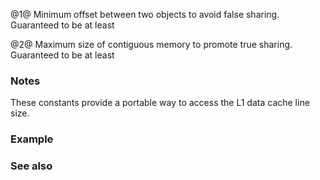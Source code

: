{{cpp/title|hardware_destructive_interference_size|hardware_constructive_interference_size}}
{{cpp/thread/navbar}}
{{dcl begin}}
{{dcl header|new}}
{{dcl|since=c++17|num=1|1=
inline constexpr std::size_t
    hardware_destructive_interference_size = /*implementation-defined*/;
}}
{{dcl|since=c++17|num=2|1=
inline constexpr std::size_t
    hardware_constructive_interference_size = /*implementation-defined*/;
}}
{{dcl end}}

@1@ Minimum offset between two objects to avoid false sharing. Guaranteed to be at least {{c|alignof(std::max_align_t)}}
{{source|1=
struct keep_apart
{
    alignas(std::hardware_destructive_interference_size) std::atomic&lt;int&gt; cat;
    alignas(std::hardware_destructive_interference_size) std::atomic&lt;int&gt; dog;
};
}}

@2@ Maximum size of contiguous memory to promote true sharing. Guaranteed to be at least {{c|alignof(std::max_align_t)}}
{{source|1=
struct together
{
    std::atomic&lt;int&gt; dog;
    int puppy;
};

struct kennel
{
    // Other data members...

    alignas(sizeof(together)) together pack;

    // Other data members...
};

static_assert(sizeof(together) &lt;= std::hardware_constructive_interference_size);
}}

===Notes===
These constants provide a portable way to access the L1 data cache line size.
{{feature test macro|__cpp_lib_hardware_interference_size|std=C++17|value=201703L|
{{c/core|constexpr std::hardware_constructive_interference_size}} and&lt;br&gt;
{{c/core|constexpr std::hardware_destructive_interference_size}}}}

===Example===
{{example
|The program uses two threads that atomically write to the data members of the given global objects. The first object fits in one cache line, which results in "hardware interference". The second object keeps its data members on separate cache lines, so possible "cache synchronization" after thread writes is avoided.
|code=
#include &lt;atomic&gt;
#include &lt;chrono&gt;
#include &lt;cstddef&gt;
#include &lt;iomanip&gt;
#include &lt;iostream&gt;
#include &lt;mutex&gt;
#include &lt;new&gt;
#include &lt;thread&gt;

#ifdef __cpp_lib_hardware_interference_size
    using std::hardware_constructive_interference_size;
    using std::hardware_destructive_interference_size;
#else
    // 64 bytes on x86-64 │ L1_CACHE_BYTES │ L1_CACHE_SHIFT │ __cacheline_aligned │ ...
    constexpr std::size_t hardware_constructive_interference_size = 64;
    constexpr std::size_t hardware_destructive_interference_size = 64;
#endif

std::mutex cout_mutex;

constexpr int max_write_iterations{10'000'000}; // the benchmark time tuning

struct alignas(hardware_constructive_interference_size)
OneCacheLiner // occupies one cache line
{
    std::atomic_uint64_t x{};
    std::atomic_uint64_t y{};
}
oneCacheLiner;

struct TwoCacheLiner // occupies two cache lines
{
    alignas(hardware_destructive_interference_size) std::atomic_uint64_t x{};
    alignas(hardware_destructive_interference_size) std::atomic_uint64_t y{};
}
twoCacheLiner;

inline auto now() noexcept { return std::chrono::high_resolution_clock::now(); }

template&lt;bool xy&gt;
void oneCacheLinerThread()
{
    const auto start{now()};

    for (uint64_t count{}; count != max_write_iterations; ++count)
        if constexpr (xy)
            oneCacheLiner.x.fetch_add(1, std::memory_order_relaxed);
        else
            oneCacheLiner.y.fetch_add(1, std::memory_order_relaxed);

    const std::chrono::duration&lt;double, std::milli&gt; elapsed{now() - start};
    std::lock_guard lk{cout_mutex};
    std::cout &lt;&lt; "oneCacheLinerThread() spent " &lt;&lt; elapsed.count() &lt;&lt; " ms\n";
    if constexpr (xy)
        oneCacheLiner.x = elapsed.count();
    else
        oneCacheLiner.y = elapsed.count();
}

template&lt;bool xy&gt;
void twoCacheLinerThread()
{
    const auto start{now()};

    for (uint64_t count{}; count != max_write_iterations; ++count)
        if constexpr (xy)
            twoCacheLiner.x.fetch_add(1, std::memory_order_relaxed);
        else
            twoCacheLiner.y.fetch_add(1, std::memory_order_relaxed);

    const std::chrono::duration&lt;double, std::milli&gt; elapsed{now() - start};
    std::lock_guard lk{cout_mutex};
    std::cout &lt;&lt; "twoCacheLinerThread() spent " &lt;&lt; elapsed.count() &lt;&lt; " ms\n";
    if constexpr (xy)
        twoCacheLiner.x = elapsed.count();
    else
        twoCacheLiner.y = elapsed.count();
}

int main()
{
    std::cout &lt;&lt; "__cpp_lib_hardware_interference_size "
#   ifdef __cpp_lib_hardware_interference_size
        "= " &lt;&lt; __cpp_lib_hardware_interference_size &lt;&lt; '\n';
#   else
        "is not defined, use " &lt;&lt; hardware_destructive_interference_size
                               &lt;&lt; " as fallback\n";
#   endif

    std::cout &lt;&lt; "hardware_destructive_interference_size == "
              &lt;&lt; hardware_destructive_interference_size &lt;&lt; '\n'
              &lt;&lt; "hardware_constructive_interference_size == "
              &lt;&lt; hardware_constructive_interference_size &lt;&lt; "\n\n"
              &lt;&lt; std::fixed &lt;&lt; std::setprecision(2)
              &lt;&lt; "sizeof( OneCacheLiner ) == " &lt;&lt; sizeof(OneCacheLiner) &lt;&lt; '\n'
              &lt;&lt; "sizeof( TwoCacheLiner ) == " &lt;&lt; sizeof(TwoCacheLiner) &lt;&lt; "\n\n";

    constexpr int max_runs{4};

    int oneCacheLiner_average{0};
    for (auto i{0}; i != max_runs; ++i)
    {
        std::thread th1{oneCacheLinerThread&lt;0&gt;};
        std::thread th2{oneCacheLinerThread&lt;1&gt;};
        th1.join();
        th2.join();
        oneCacheLiner_average += oneCacheLiner.x + oneCacheLiner.y;
    }
    std::cout &lt;&lt; "Average T1 time: "
              &lt;&lt; (oneCacheLiner_average / max_runs / 2) &lt;&lt; " ms\n\n";

    int twoCacheLiner_average{0};
    for (auto i{0}; i != max_runs; ++i)
    {
        std::thread th1{twoCacheLinerThread&lt;0&gt;};
        std::thread th2{twoCacheLinerThread&lt;1&gt;};
        th1.join();
        th2.join();
        twoCacheLiner_average += twoCacheLiner.x + twoCacheLiner.y;
    }
    std::cout &lt;&lt; "Average T2 time: "
              &lt;&lt; (twoCacheLiner_average / max_runs / 2) &lt;&lt; " ms\n\n"
              &lt;&lt; "Ratio T1/T2:~ "
              &lt;&lt; 1.0 * oneCacheLiner_average / twoCacheLiner_average &lt;&lt; '\n';
}
|p=true
|output=
__cpp_lib_hardware_interference_size = 201703
hardware_destructive_interference_size == 64
hardware_constructive_interference_size == 64

sizeof( OneCacheLiner ) == 64
sizeof( TwoCacheLiner ) == 128

oneCacheLinerThread() spent 517.83 ms
oneCacheLinerThread() spent 533.43 ms
oneCacheLinerThread() spent 527.36 ms
oneCacheLinerThread() spent 555.69 ms
oneCacheLinerThread() spent 574.74 ms
oneCacheLinerThread() spent 591.66 ms
oneCacheLinerThread() spent 555.63 ms
oneCacheLinerThread() spent 555.76 ms
Average T1 time: 550 ms

twoCacheLinerThread() spent 89.79 ms
twoCacheLinerThread() spent 89.94 ms
twoCacheLinerThread() spent 89.46 ms
twoCacheLinerThread() spent 90.28 ms
twoCacheLinerThread() spent 89.73 ms
twoCacheLinerThread() spent 91.11 ms
twoCacheLinerThread() spent 89.17 ms
twoCacheLinerThread() spent 90.09 ms
Average T2 time: 89 ms

Ratio T1/T2:~ 6.16
}}

===See also===
{{dsc begin}}
{{dsc inc|cpp/thread/thread/dsc hardware_concurrency|thread}}
{{dsc inc|cpp/thread/thread/dsc hardware_concurrency|jthread}}
{{dsc end}}

{{langlinks|ar|de|es|fr|it|ja|ko|pt|ru|zh}}
